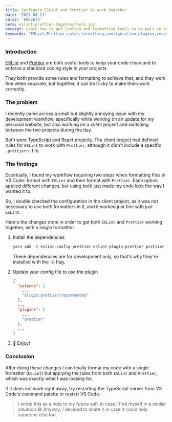 ```yaml
---
title: Configure ESLint and Prettier to work together
date: '2023-04-21'
color: '#8E2673'
hero: eslint-prettier-together/hero.jpg
excerpt: Learn how to get linting and formatting tools to be pals in one easy step!
keywords: 'ESLint,Prettier,rules,formatting,configuration,plugins,recommended,dependencies'
---
```


### Introduction

[ESLint](https://eslint.org/) and [Prettier](https://prettier.io/) are both useful tools to keep your code clean and to enforce a standard coding style in your projects.

They both provide some rules and formatting to achieve that, and they work fine when separate, but together, it can be tricky to make them work correctly.

### The problem

I recently came across a small but slightly annoying issue with my development workflow, specifically while working on an update for my personal website, but also working on a client project and switching between the two projects during the day.

Both were TypeScript and React projects. The client project had defined rules for `ESLint` to work with `Prettier`, although it didn't include a specific `.prettierrc` file.

### The findings

Eventually, I found my workflow requiring two steps when formatting files in VS Code: format with `ESLint` and then format with `Prettier`. Each option applied different changes, but using both just made my code look the way I wanted it to.

So, I double checked the configuration in the client project, as it was not necessary to use both formatters in it, and it worked just fine with just `ESLint`.

Here's the changes done in order to get both `ESLint` and `Prettier` working together, with a single formatter:

1. Install the dependencies

   ```bash
   yarn add -D eslint-config-prettier eslint-plugin-prettier prettier
   ```

   These dependencies are for development only, so that's why they're installed with the `-D` flag.

2. Update your config file to use the plugin

   ```json title=".eslintrc | .eslintrc.json" {4,9}
   {
     "extends": [
       ...
       "plugin:prettier/recommended"
     ],
     ...
     "plugins": [
       ...
       "prettier"
     ],
     ...
   }
   ```

3. 🎉 Enjoy!

### Conclusion

After doing these changes I can finally format my code with a single formatter (`ESLint`) but applying the rules from both `ESLint` and `Prettier`, which was exactly what I was looking for.

If it does not work right away, try restarting the TypeScript server from VS Code's command palette or restart VS Code.

> I wrote this as a note to my future self, in case I find myself in a similar situation 😅
> Anyway, I decided to share it in case it could help someone else too.
